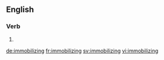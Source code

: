 ==English==

===Verb===
{{head|en}}

# {{present participle of|immobilize|lang=en}}

[[de:immobilizing]]
[[fr:immobilizing]]
[[sv:immobilizing]]
[[vi:immobilizing]]